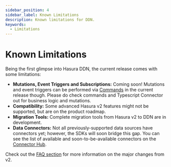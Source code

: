 ```yaml
---
sidebar_position: 4
sidebar_label: Known Limitations
description: Known limitations for DDN.
keywords:
  - Limitations
---
```


# Known Limitations

Being the first glimpse into Hasura DDN, the current release comes with some limitations:

- **Mutations, Event Triggers and Subscriptions:** Coming soon! Mutations and event triggers can be performed via
  [Commands](/supergraph-modeling/commands.mdx) in the current release though. Please do check commands and Typescript
  Connector out for business logic and mutations.
- **Compatibility:** Some advanced Hasura v2 features might not be supported, but are on the product roadmap.
- **Migration Tools:** Complete migration tools from Hasura v2 to DDN are in development.
- **Data Connectors:** Not all previously-supported data sources have connectors yet; however, the SDKs will soon bridge
  this gap. You can see the list of available and soon-to-be-available connectors on the
  [Connector Hub](https://hasura.io/connectors).

Check out the [FAQ section](/faq.mdx) for more information on the major changes from v2.
